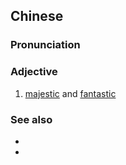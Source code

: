 ==Chinese==
{{zh-forms}}

===Pronunciation===
{{zh-pron
|m=xióngqí
|c=hung4 kei4
|cat=a
}}

===Adjective===
{{zh-adj}}

# [[majestic]] and [[fantastic]]

===See also===
* {{zh-l|雄偉}}
* {{zh-l|奇特}}